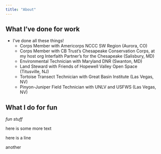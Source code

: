 ```yaml
---
title: "About"
---
```

## What I've done for work

::: {.white-text}
* I've done all these things!
    + Corps Member with Americorps NCCC SW Region (Aurora, CO)
    + Corps Member with CB Trust's Chesapeake Conservation Corps, at my host org Interfaith Partner's for the Chesapeake (Salisbury, MD)
    + Environmental Technician with Maryland DNR (Swanton, MD)
    + Land Steward with Friends of Hopewell Valley Open Space (Titusville, NJ)
    + Tortoise Transect Technician with Great Basin Institute (Las Vegas, NV)
    + Pinyon-Juniper Field Technician with UNLV and USFWS (Las Vegas, NV)
:::


## What I do for fun

  <p class=white-text>*fun stuff*<p>

[here is some more text]{.white-text}

::: {center-text}
here is a line

another
:::